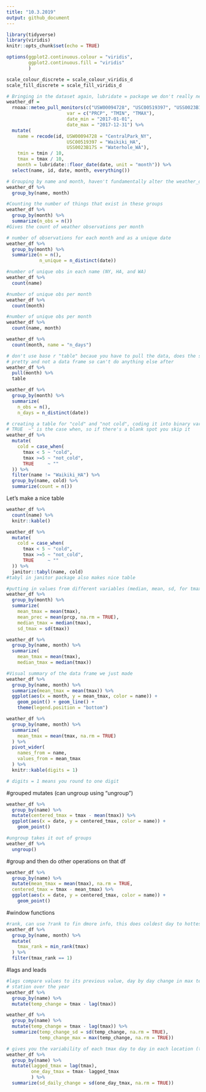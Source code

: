 ```yaml
---
title: "10.3.2019"
output: github_document
---
```


```r

library(tidyverse)
library(viridis)
knitr::opts_chunk$set(echo = TRUE)

options(ggplot2.continuous.colour = "viridis",
        ggplot2.continuous.fill = "viridis"
        )

scale_colour_discrete = scale_colour_viridis_d
scale_fill_discrete = scale_fill_viridis_d


```

```r
# Bringing in the dataset again, lubridate = package we don't really need so thats why we use two ::
weather_df = 
  rnoaa::meteo_pull_monitors(c("USW00094728", "USC00519397", "USS0023B17S"),
                      var = c("PRCP", "TMIN", "TMAX"), 
                      date_min = "2017-01-01",
                      date_max = "2017-12-31") %>%
  mutate(
    name = recode(id, USW00094728 = "CentralPark_NY", 
                      USC00519397 = "Waikiki_HA",
                      USS0023B17S = "Waterhole_WA"),
    tmin = tmin / 10,
    tmax = tmax / 10,
    month = lubridate::floor_date(date, unit = "month")) %>%
  select(name, id, date, month, everything())
```
```r
# Grouping by name and month, haven't fundamentally alter the weather_df dataset, just temporarily change how it looks
weather_df %>%
  group_by(name, month)
```

```r
#Counting the number of things that exist in these groups
weather_df %>%
  group_by(month) %>%
  summarize(n_obs = n())
#Gives the count of weather observations per month
```
```r
# number of observations for each month and as a unique date
weather_df %>%
  group_by(month) %>%
  summarize(n = n(),
            n_unique = n_distinct(date))
```

```r
#number of unique obs in each name (NY, HA, and WA)
weather_df %>%
  count(name)

#number of unique obs per month
weather_df %>%
  count(month)

#number of unique obs per month
weather_df %>%
  count(name, month)
```

```r
weather_df %>%
  count(month, name = "n_days")
```
```r
# don't use base r "table" becaue you have to pull the data, does the same thing, but much less 
# pretty and not a data frame so can't do anything else after 
weather_df %>%
  pull(month) %>% 
  table
```
```r
weather_df %>%
  group_by(month) %>%
  summarize(
    n_obs = n(),
    n_days = n_distinct(date))
```
```r
# creating a table for "cold" and "not cold", coding it into binary variables
# TRUE  ~" is the case when, so if there's a blank spot you skip it
weather_df %>% 
  mutate(
    cold = case_when(
      tmax < 5 ~ "cold",
      tmax >=5 ~ "not_cold",
      TRUE     ~ ""
  )) %>%
  filter(name != "Waikiki_HA") %>% 
  group_by(name, cold) %>% 
  summarize(count = n()) 
```

Let's make a nice table
```r
weather_df %>%
  count(name) %>%
  knitr::kable()
```

```r
weather_df %>% 
  mutate(
    cold = case_when(
      tmax < 5 ~ "cold",
      tmax >=5 ~ "not_cold",
      TRUE     ~ ""
  )) %>%
  janitor::tabyl(name, cold)
#tabyl in janitor package also makes nice table
```

```r
#putting in values from different variables (median, mean, sd, for tmax and prec)
weather_df %>%
  group_by(month) %>%
  summarize(
    mean_tmax = mean(tmax),
    mean_prec = mean(prcp, na.rm = TRUE),
    median_tmax = median(tmax),
    sd_tmax = sd(tmax))
```

```r
weather_df %>%
  group_by(name, month) %>%
  summarize(
    mean_tmax = mean(tmax),
    median_tmax = median(tmax))
```

```r
#Visual summary of the data frame we just made
weather_df %>%
  group_by(name, month) %>%
  summarize(mean_tmax = mean(tmax)) %>%
  ggplot(aes(x = month, y = mean_tmax, color = name)) + 
    geom_point() + geom_line() + 
    theme(legend.position = "bottom")
```
```r
weather_df %>%
  group_by(name, month) %>%
  summarize(
    mean_tmax = mean(tmax, na.rm = TRUE)
  ) %>%
  pivot_wider(
    names_from = name,
    values_from = mean_tmax
  ) %>%
  knitr::kable(digits = 1)

# digits = 1 means you round to one digit 
```

#grouped mutates (can ungroup using "ungroup")
```r
weather_df %>%
  group_by(name) %>%
  mutate(centered_tmax = tmax - mean(tmax)) %>% 
  ggplot(aes(x = date, y = centered_tmax, color = name)) + 
    geom_point() 
```
```r
#ungroup takes it out of groups
weather_df %>%
  ungroup()
```

#group and then do other operations on that df 
```r
weather_df %>%
  group_by(name) %>%
  mutate(mean_tmax = mean(tmax), na.rm = TRUE,
  centered_tmax = tmax - mean_tmax) %>% 
  ggplot(aes(x = date, y = centered_tmax, color = name)) + 
    geom_point() 
```

#window functions
```r
#rank, can use ?rank to fin dmore info, this does coldest day to hottest day, if you want hottest to coldest can do DESC
weather_df %>%
  group_by(name, month) %>%
  mutate(
    tmax_rank = min_rank(tmax)
  ) %>%
  filter(tmax_rank == 1)
```
#lags and leads
```r
#lags compare values to its previous value, day by day change in max temperature within each
# station over the year
weather_df %>%
  group_by(name) %>%
  mutate(temp_change = tmax - lag(tmax))
```

```r
weather_df %>%
  group_by(name) %>%
  mutate(temp_change = tmax - lag(tmax)) %>%
  summarize(temp_change_sd = sd(temp_change, na.rm = TRUE),
            temp_change_max = max(temp_change, na.rm = TRUE))
```

```r
# gives you the variability of each tmax day to day in each location (the standard deviation and how changes on average)
weather_df %>%
  group_by(name) %>%
  mutate(lagged_tmax = lag(tmax),
         one_day_tmax = tmax- lagged_tmax
         ) %>%
  summarize(sd_daily_change = sd(one_day_tmax, na.rm = TRUE))
```

